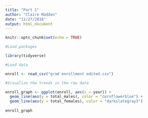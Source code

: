 ```yaml
---
title: "Part 1"
author: "Claire Madden"
date: "11/27/2018"
output: html_document
---
```


```r
knitr::opts_chunk$set(echo = TRUE)
```

```r
#Load packages

library(tidyverse)

#Load data

enroll <- read_csv("grad enrollment edited.csv")

```

```r
#Visualize the trends in the raw data

enroll_graph <- ggplot(enroll, aes(x = year)) +
  geom_line(aes(y = total_males), color = "cornflowerblue") +
  geom_line(aes(y = total_females), color = "darkslategray3")
  
enroll_graph  
  
  
  
```


